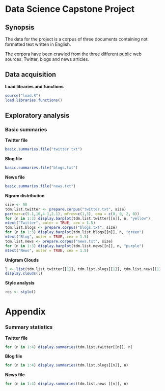 # Data Science Capstone Project

## Synopsis
The data for the project is a corpus of three documents containing not formatted text written in English. 

The corpora have been crawled from the three different public web sources: Twitter, blogs and news articles.


## Data acquisition

**Load libraries and functions**
```r
source("load.R")
load.libraries.functions()
```

## Exploratory analysis

### Basic summaries
**Twitter file**
```r
basic.summaries.file("twitter.txt")
```
**Blog file**
```r
basic.summaries.file("blogs.txt")
```
**News file**
```r
basic.summaries.file("news.txt")
```

**Ngram distribution**

```r
size <- 50
tdm.list.twitter <- prepare.corpus("twitter.txt", size)
par(mar=c(5.1,10,4.1,2.1), mfrow=c(1,3), oma = c(0, 0, 2, 0))
for (n in 1:3) display.barplot(tdm.list.twitter[[n]], n, "yellow")
mtext("Twitter", outer = TRUE, cex = 1.5)
tdm.list.blogs <- prepare.corpus("blogs.txt", size)
for (n in 1:3) display.barplot(tdm.list.blogs[[n]], n, "green")
mtext("Blog", outer = TRUE, cex = 1.5)
tdm.list.news <- prepare.corpus("news.txt", size)
for (n in 1:3) display.barplot(tdm.list.news[[n]], n, "purple")
mtext("News", outer = TRUE, cex = 1.5)
```


**Unigram Clouds**

```r
l <- list(tdm.list.twitter[[1]], tdm.list.blogs[[1]], tdm.list.news[[1]])
display.clouds(l)
```



**Style analysis**

```r
res <- stylo()
```

# Appendix

### Summary statistics 
**Twitter file**
```r
for (n in 1:4) display.summaries(tdm.list.twitter[[n]], n)
```   
**Blog file**
```r
for (n in 1:4) display.summaries(tdm.list.blogs[[n]], n)
``` 
**News file**
```r
for (n in 1:4) display.summaries(tdm.list.news [[n]], n)
``` 

